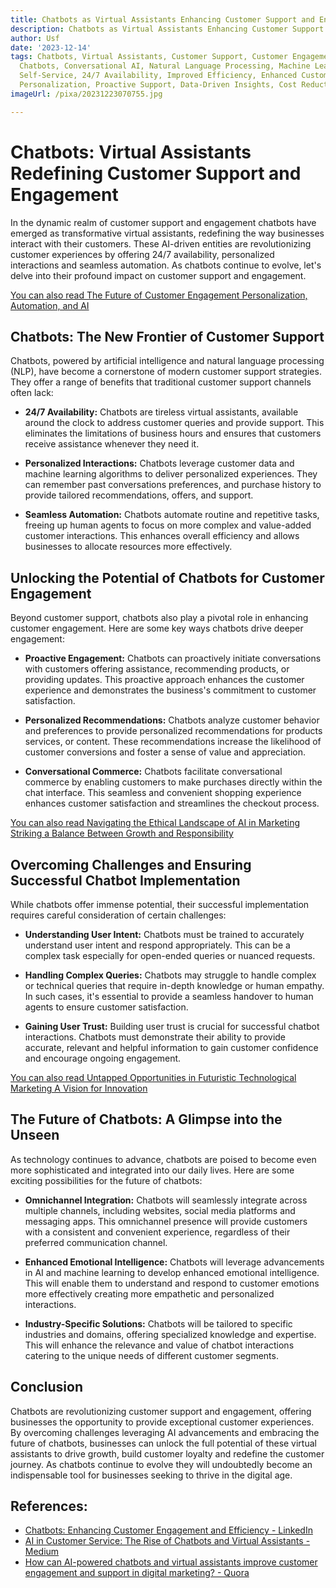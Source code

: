 ```yaml
---
title: Chatbots as Virtual Assistants Enhancing Customer Support and Engagement
description: Chatbots as Virtual Assistants Enhancing Customer Support and Engagement
author: Usf
date: '2023-12-14'
tags: Chatbots, Virtual Assistants, Customer Support, Customer Engagement, AI-Powered
  Chatbots, Conversational AI, Natural Language Processing, Machine Learning, Automation,
  Self-Service, 24/7 Availability, Improved Efficiency, Enhanced Customer Experience,
  Personalization, Proactive Support, Data-Driven Insights, Cost Reduction
imageUrl: /pixa/20231223070755.jpg

---
```

# Chatbots: Virtual Assistants Redefining Customer Support and Engagement

In the dynamic realm of customer support and engagement chatbots have emerged  as transformative virtual assistants, redefining the way businesses interact with their  customers. These AI-driven entities are revolutionizing customer  experiences by offering 24/7 availability, personalized  interactions and seamless automation. As chatbots continue to evolve, let's delve  into their profound impact on  customer support  and  engagement.

[You can also read The Future of Customer Engagement Personalization, Automation, and AI](The%20Future%20of%20Customer%20Engagement%20Personalization%2C%20Automation%2C%20and%20AI)


## Chatbots: The New Frontier of Customer Support

Chatbots, powered by artificial intelligence and natural language processing (NLP), have become  a cornerstone of modern customer support strategies. They  offer a range of benefits that traditional customer support channels often lack:

-  **24/7 Availability:** Chatbots are tireless virtual assistants, available around the clock to address customer  queries and provide support. This eliminates the limitations of business hours and ensures that  customers receive assistance whenever they need it.

- **Personalized Interactions:** Chatbots leverage customer data and machine learning algorithms to  deliver personalized experiences. They can remember past conversations preferences,  and purchase history to  provide tailored  recommendations, offers, and support.

- **Seamless Automation:**  Chatbots automate routine and repetitive tasks, freeing up human  agents to focus on more complex and value-added customer interactions. This enhances overall efficiency  and allows businesses to allocate resources more effectively.

## Unlocking the Potential of Chatbots for Customer Engagement

Beyond customer support, chatbots also  play a pivotal role in enhancing customer engagement. Here are some key ways chatbots drive deeper engagement:

- **Proactive Engagement:**  Chatbots can proactively initiate conversations with  customers  offering assistance, recommending products, or providing updates. This proactive  approach enhances the customer experience and demonstrates the business's  commitment  to customer satisfaction.

- **Personalized  Recommendations:** Chatbots analyze customer behavior  and  preferences to  provide personalized recommendations for products services, or content.  These recommendations increase the likelihood  of customer conversions and foster a sense of value and appreciation.

- **Conversational Commerce:** Chatbots facilitate conversational commerce by enabling customers  to make purchases directly within the chat interface. This seamless and convenient  shopping experience enhances customer satisfaction and streamlines the checkout process.

[You can also read  Navigating the Ethical Landscape of AI in Marketing Striking a Balance Between Growth and Responsibility](Navigating%20the%20Ethical%20Landscape%20of%20AI%20in%20Marketing%20Striking%20a%20Balance%20Between%20Growth%20and%20Responsibility)


## Overcoming Challenges and Ensuring  Successful Chatbot Implementation

While chatbots offer immense potential, their successful implementation requires careful consideration of certain challenges:

- **Understanding  User Intent:** Chatbots must be trained to accurately understand user intent and respond appropriately. This can be a  complex task especially for open-ended queries or nuanced requests.

- **Handling Complex Queries:** Chatbots may struggle  to handle complex or technical queries that require in-depth knowledge or human empathy. In such cases, it's essential to provide a seamless handover to human agents to ensure customer satisfaction.

- **Gaining User Trust:** Building user trust is crucial for successful chatbot interactions. Chatbots must demonstrate their ability to provide accurate, relevant and helpful information to gain customer confidence and encourage  ongoing engagement.

[You can also read Untapped Opportunities in Futuristic  Technological Marketing A Vision for Innovation](Untapped%20Opportunities%20in%20Futuristic%20Technological%20Marketing%20A%20Vision%20for%20Innovation)


## The  Future of Chatbots: A Glimpse  into the Unseen

As technology continues to advance, chatbots are poised to become even more sophisticated  and integrated  into  our daily lives. Here are some exciting possibilities for the future of chatbots:

- **Omnichannel Integration:** Chatbots will seamlessly  integrate across multiple channels, including websites, social media platforms and messaging apps. This  omnichannel presence will provide customers with a  consistent  and convenient experience,  regardless of their preferred communication channel.

- **Enhanced Emotional Intelligence:**  Chatbots will leverage  advancements in AI and machine learning  to develop  enhanced emotional intelligence. This will  enable them to understand and respond to customer emotions more effectively creating more empathetic  and personalized interactions.

- **Industry-Specific Solutions:** Chatbots  will  be tailored  to specific industries  and domains, offering specialized knowledge  and expertise. This will enhance the relevance and value of chatbot interactions catering to the unique needs of different customer segments.

## Conclusion

Chatbots are revolutionizing customer support and engagement, offering  businesses the opportunity to provide exceptional customer experiences. By overcoming challenges leveraging AI  advancements and embracing the  future  of chatbots, businesses can unlock the full potential of these virtual assistants to drive growth, build customer  loyalty and redefine the customer journey. As chatbots continue to evolve they will undoubtedly become an indispensable tool for businesses seeking to thrive in the digital  age.

## References:
- [Chatbots: Enhancing Customer Engagement and Efficiency - LinkedIn](https://www.linkedin.com/pulse/chatbots-enhancing-customer-engagement-efficiency-web-it-lab-umgff)
- [AI in Customer Service: The Rise of Chatbots and Virtual Assistants - Medium](https://medium.com/@galiniostech/ai-in-customer-service-the-rise-of-chatbots-and-virtual-assistants-55e08f7ca7e4)
- [How can AI-powered chatbots and virtual assistants improve customer engagement and support in digital marketing? - Quora](https://www.quora.com/How-can-AI-powered-chatbots-and-virtual-assistants-improve-customer-engagement-and-support-in-digital-marketing)
